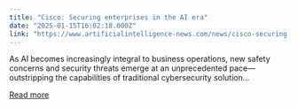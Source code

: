 ```yaml
---
title: "Cisco: Securing enterprises in the AI era"
date: "2025-01-15T16:02:18.000Z"
link: "https://www.artificialintelligence-news.com/news/cisco-securing-enterprises-in-the-ai-era/?utm_source=rss&utm_medium=rss&utm_campaign=cisco-securing-enterprises-in-the-ai-era"
---
```


As AI becomes increasingly integral to business operations, new safety concerns and security threats emerge at an unprecedented pace—outstripping the capabilities of traditional cybersecurity solution...

[Read more](https://www.artificialintelligence-news.com/news/cisco-securing-enterprises-in-the-ai-era/?utm_source=rss&utm_medium=rss&utm_campaign=cisco-securing-enterprises-in-the-ai-era)
